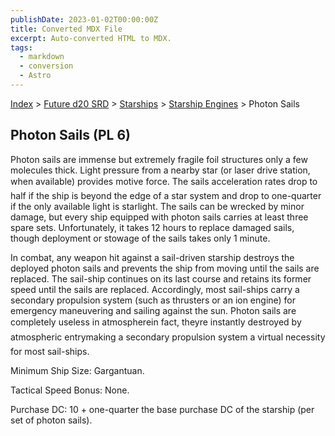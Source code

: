 ```yaml
---
publishDate: 2023-01-02T00:00:00Z
title: Converted MDX File
excerpt: Auto-converted HTML to MDX.
tags:
  - markdown
  - conversion
  - Astro
---
```


[Index](-index) > [Future d20 SRD](future-d20-srd-index) > [Starships](future-d20-srd-starships-index) > [Starship Engines](future-d20-srd-starships-starship-engines-index) > Photon Sails

## Photon Sails (PL 6)

Photon sails are immense but extremely fragile foil structures only a few molecules thick. Light pressure from a nearby star (or laser drive station, when available) provides motive force. The sails acceleration rates drop to half if the ship is beyond the edge of a star system and drop to one-quarter if the only available light is starlight. The sails can be wrecked by minor damage, but every ship equipped with photon sails carries at least three spare sets. Unfortunately, it takes 12 hours to replace damaged sails, though deployment or stowage of the sails takes only 1 minute.

In combat, any weapon hit against a sail-driven starship destroys the deployed photon sails and prevents the ship from moving until
the sails are replaced. The sail-ship continues on its last course and retains its former speed until the sails are replaced. Accordingly,
most sail-ships carry a secondary propulsion system (such as thrusters or an ion engine) for emergency maneuvering and sailing against
the sun. Photon sails are completely useless in atmospherein fact, theyre instantly destroyed by atmospheric entrymaking a secondary
propulsion system a virtual necessity for most sail-ships.

Minimum Ship Size: Gargantuan.

Tactical Speed Bonus: None.

Purchase DC: 10 + one-quarter the base purchase DC of the starship (per set of photon sails).
